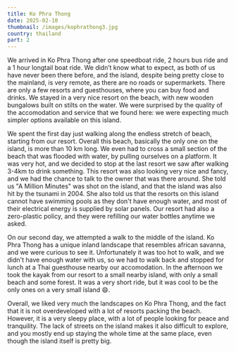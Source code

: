 ```yaml
---
title: Ko Phra Thong
date: 2025-02-10
thumbnail: /images/kophrathong3.jpg
country: thailand
part: 2
---
```


We arrived in Ko Phra Thong after one speedboat ride, 2 hours bus ride and a 1 hour longtail boat ride. We didn’t know what to expect, as both of us have never been there before, and the island, despite being pretty close to the mainland, is very remote, as there are no roads or supermarkets. There are only a few resorts and guesthouses, where you can buy food and drinks. We stayed in a very nice resort on the beach, with new wooden bungalows built on stilts on the water. We were surprised by the quality of the accomodation and service that we found here: we were expecting much simpler options available on this island.

<ImageComponent src="/images/kophrathong1.jpg" alt="Ko Phra Thong" />
<ImageComponent src="/images/kophrathong2.jpg" alt="Ko Phra Thong" />

We spent the first day just walking along the endless stretch of beach, starting from our resort. Overall this beach, basically the only one on the island, is more than 10 km long. We even had to cross a small section of the beach that was flooded with water, by pulling ourselves on a platform. It was very hot, and we decided to stop at the last resort we saw after walking 3-4km to drink something. This resort was also looking very nice and fancy, and we had the chance to talk to the owner that was there around. She told us <LinkComponent href="https://www.imdb.com/title/tt28618089/" text="a German movie" /> "A Million Minutes" was shot on the island, and that the island was also hit by the tsunami in 2004. She also told us that the resorts on this island cannot have swimming pools as they don't have enough water, and most of their electrical energy is supplied by solar panels. Our resort had also a zero-plastic policy, and they were refilling our water bottles anytime we asked.

<ImageComponent src="/images/kophrathong3.jpg" alt="Ko Phra Thong" />
<ImageComponent src="/images/kophrathong4.jpg" alt="Ko Phra Thong" />
<ImageComponent src="/images/kophrathong5.jpg" alt="Ko Phra Thong" />
<ImageComponent src="/images/kophrathong7.jpg" alt="Ko Phra Thong" />

On our second day, we attempted a walk to the middle of the island. Ko Phra Thong has a unique inland landscape that resembles african savanna, and we were curious to see it. Unfortunately it was too hot to walk, and we didn't have enough water with us, so we had to walk back and stopped for lunch at a Thai guesthouse nearby our accomodation. In the afternoon we took the kayak from our resort to a small nearby island, with only a small beach and some forest. It was a very short ride, but it was cool to be the only ones on a very small island 😄. 

<ImageComponent src="/images/kophrathong6.jpg" alt="Ko Phra Thong" />
<ImageComponent src="/images/kophrathong8.jpg" alt="Ko Phra Thong" />

Overall, we liked very much the landscapes on Ko Phra Thong, and the fact that it is not overdeveloped with a lot of resorts packing the beach. However, it is a very sleepy place, with a lot of people looking for peace and tranquility. The lack of streets on the island makes it also difficult to explore, and you mostly end up staying the whole time at the same place, even though the island itself is pretty big.